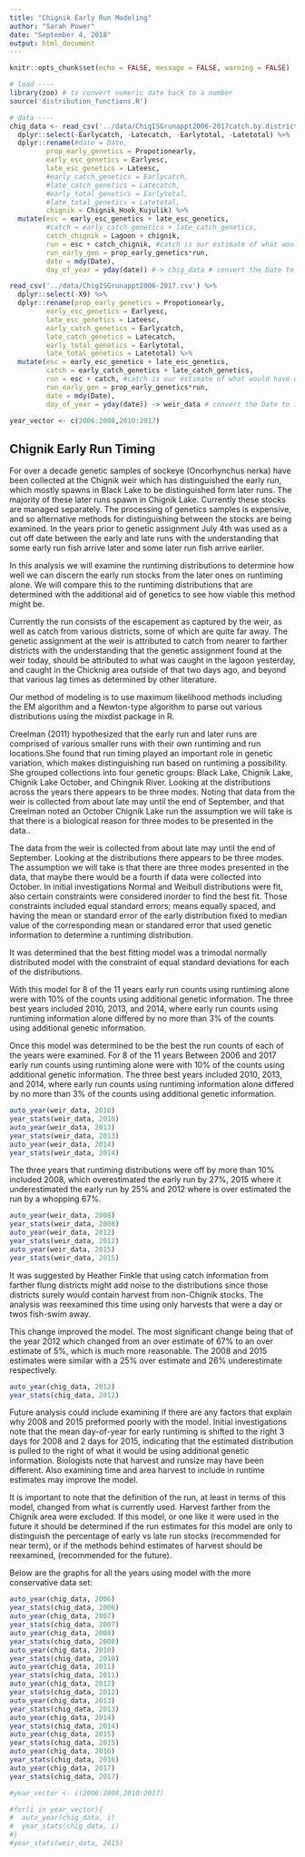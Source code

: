 ```yaml
---
title: "Chignik Early Run Modeling"
author: "Sarah Power"
date: "September 4, 2018"
output: html_document
---
```


```r
knitr::opts_chunk$set(echo = FALSE, message = FALSE, warning = FALSE)
```
```r
# load ----
library(zoo) # to convert numeric date back to a number
source('distribution_functions.R')

# data ----
chig_data <- read_csv('../data/ChigISGrunappt2006-2017catch.by.district.csv') %>% 
  dplyr::select(-Earlycatch, -Latecatch, -Earlytotal, -Latetotal) %>%
  dplyr::rename(#date = Date,
         prop_early_genetics = Propotionearly, 
         early_esc_genetics = Earlyesc, 
         late_esc_genetics = Lateesc,
         #early_catch_genetics = Earlycatch,
         #late_catch_genetics = Latecatch,
         #early_total_genetics = Earlytotal,
         #late_total_genetics = Latetotal,
         chignik = Chignik_Hook_Kujulik) %>%
  mutate(esc = early_esc_genetics + late_esc_genetics,
         #catch = early_catch_genetics + late_catch_genetics,
         catch_chignik = Lagoon + chignik,
         run = esc + catch_chignik, #catch is our estimate of what would have occured at the wier had there been no fishing, based on migration timing studies.
         run_early_gen = prop_early_genetics*run,
         date = mdy(Date),
         day_of_year = yday(date)) #-> chig_data # convert the Date to its numeric equivalent

read_csv('../data/ChigISGrunappt2006-2017.csv') %>% 
  dplyr::select(-X9) %>%
  dplyr::rename(prop_early_genetics = Propotionearly, 
         early_esc_genetics = Earlyesc, 
         late_esc_genetics = Lateesc,
         early_catch_genetics = Earlycatch,
         late_catch_genetics = Latecatch,
         early_total_genetics = Earlytotal,
         late_total_genetics = Latetotal) %>%
  mutate(esc = early_esc_genetics + late_esc_genetics,
         catch = early_catch_genetics + late_catch_genetics,
         run = esc + catch, #catch is our estimate of what would have occured at the wier had there been no fishing, based on migration timing studies.
         run_early_gen = prop_early_genetics*run,
         date = mdy(Date),
         day_of_year = yday(date)) -> weir_data # convert the Date to its numeric equivalent

year_vector <- c(2006:2008,2010:2017)
```


## Chignik Early Run Timing

For over a decade genetic samples of sockeye (Oncorhynchus nerka) have been collected at the Chignik weir which has distinguished the early run, which mostly spawns in Black Lake to be distinguished form later runs. The majority of these later runs spawn in Chignik Lake. Currently these stocks are managed separately. The processing of genetics samples is expensive, and so alternative methods for distinguishing between the stocks are being examined. In the years prior to genetic assignment July 4th was used as a cut off date between the early and late runs with the understanding that some early run fish arrive later and some later run fish arrive earlier.

In this analysis we will examine the runtiming distributions to determine how well we can discern the early run stocks from the later ones on runtiming alone. We will compare this to the runtiming distributions that are determined with the additional aid of genetics to see how viable this method might be.

Currently the run consists of the escapement as captured by the weir, as well as catch from various districts, some of which are quite far away. The genetic assignment at the weir is attributed to catch from nearer to farther districts with the understanding that the genetic assignment found at the weir today, should be attributed to what was caught in the lagoon yesterday, and caught in the Chicknig area outside of that two days ago, and beyond that various lag times as determined by other literature.  

Our method of modeling is to use maximum likelihood methods including the EM algorithm and a Newton-type algorithm to parse out various distributions using the mixdist package in R.

Creelman (2011) hypothesized that the early run and later runs are comprised of various smaller runs with their own runtiming and run locations.She found that run timing played an important role in genetic variation, which makes distinguishing run based on runtiming a possibility. She grouped collections into four genetic groups: Black Lake, Chignik Lake, Chignik Lake October, and Chingnik River. Looking at the distributions across the years there appears to be three modes. Noting that data from the weir is collected from about late may until the end of September, and that Creelman noted an October Chignik Lake run the assumption we will take is that there is a biological reason for three modes to be presented in the data.. 

The data from the weir is collected from about late may until the end of September. Looking at the distributions there appears to be three modes. The assumption we will take is that there are three modes presented in the data, that maybe there would be a fourth if data were collected into October. 
In initial investigations Normal and Weibull distributions were fit, also certain constraints were considered inorder to find the best fit. Those constraints included equal standard errors; means equally spaced, and having the mean or standard error of the early distribution fixed to median value of the corresponding mean or standared error that used genetic information to determine a runtiming distribution. 

It was determined that the best fitting model was a trimodal normally distributed model with the constraint of equal standard deviations for each of the distributions. 

With this model for 8 of the 11 years early run counts using runtiming alone were with 10% of the counts using additional genetic information. 
The three best years included 2010, 2013, and 2014, where early run counts using runtiming information alone differed by no more than 3% of the counts using additional genetic information. 

Once this model was determined to be the best the run counts of each of the years were examined. For 8 of the 11 years Between 2006 and 2017 early run counts using runtiming alone were with 10% of the counts using additional genetic information. The three best years included 2010, 2013, and 2014, where early run counts using runtiming information alone differed by no more than 3% of the counts using additional genetic information. 

```r
auto_year(weir_data, 2010)
year_stats(weir_data, 2010)
auto_year(weir_data, 2013)
year_stats(weir_data, 2013)
auto_year(weir_data, 2014)
year_stats(weir_data, 2014)

```

The three years that runtiming distributions were off by more than 10% included 2008, which overestimated the early run by 27%, 2015 where it underestimated the early run by 25% and 2012 where is over estimated the run by a whopping 67%. 


```r
auto_year(weir_data, 2008)
year_stats(weir_data, 2008)
auto_year(weir_data, 2012)
year_stats(weir_data, 2012)
auto_year(weir_data, 2015)
year_stats(weir_data, 2015)

```

It was suggested by Heather Finkle that using catch information from farther flung districts might add noise to the distributions since those districts surely would contain harvest from non-Chignik stocks. The analysis was reexamined this time using only harvests that were a day or twos fish-swim away. 

This change improved the model. The most significant change being that of the year 2012 which changed from an over estimate of 67% to an over estimate of 5%, which is much more reasonable. The 2008 and 2015 estimates were similar with a 25% over estimate and 26% underestimate respectively.

```r
auto_year(chig_data, 2012)
year_stats(chig_data, 2012)
```

Future analysis could include examining if there are any factors that explain why 2008 and 2015 preformed poorly with the model. Initial investigations note that the mean day-of-year for early runtiming is shifted to the right 3 days for 2008 and 2 days for 2015, indicating that the estimated distribution is pulled to the right of what it would be using additional genetic information. Biologists note that harvest and runsize may have been different. Also examining time and area harvest to include in runtime estimates may improve the model. 

It is important to note that the definition of the run, at least in terms of this model, changed from what is currently used. Harvest farther from the Chignik area were excluded. If this model, or one like it were used in the future it should be determined if the run estimates for this model are only to distinguish the percentage of early vs late run stocks (recommended for near term), or if the methods behind estimates of harvest should be reexamined, (recommended for the future).

Below are the graphs for all the years using model with the more conservative data set:

```r
auto_year(chig_data, 2006)
year_stats(chig_data, 2006)
auto_year(chig_data, 2007)
year_stats(chig_data, 2007)
auto_year(chig_data, 2008)
year_stats(chig_data, 2008)
auto_year(chig_data, 2010)
year_stats(chig_data, 2010)
auto_year(chig_data, 2011)
year_stats(chig_data, 2011)
auto_year(chig_data, 2012)
year_stats(chig_data, 2012)
auto_year(chig_data, 2013)
year_stats(chig_data, 2013)
auto_year(chig_data, 2014)
year_stats(chig_data, 2014)
auto_year(chig_data, 2015)
year_stats(chig_data, 2015)
auto_year(chig_data, 2016)
year_stats(chig_data, 2016)
auto_year(chig_data, 2017)
year_stats(chig_data, 2017)

#year_vector <- c(2006:2008,2010:2017)

#for(i in year_vector){
#  auto_year(chig_data, i)
#  year_stats(chig_data, i)
#}
#year_stats(weir_data, 2015)
```


